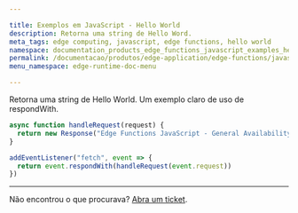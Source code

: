 ```yaml
---

title: Exemplos em JavaScript - Hello World
description: Retorna uma string de Hello Word.
meta_tags: edge computing, javascript, edge functions, hello world
namespace: documentation_products_edge_functions_javascript_examples_hello_world
permalink: /documentacao/produtos/edge-application/edge-functions/javascript-examples/hello-world/
menu_namespace: edge-runtime-doc-menu

---
```


Retorna uma string de Hello World. Um exemplo claro de uso de respondWith.

```js
async function handleRequest(request) {
  return new Response("Edge Functions JavaScript - General Availability")
}

addEventListener("fetch", event => {
  return event.respondWith(handleRequest(event.request))
})
```

---

Não encontrou o que procurava? [Abra um ticket](https://tickets.azion.com/pt-BR/support/login/).
